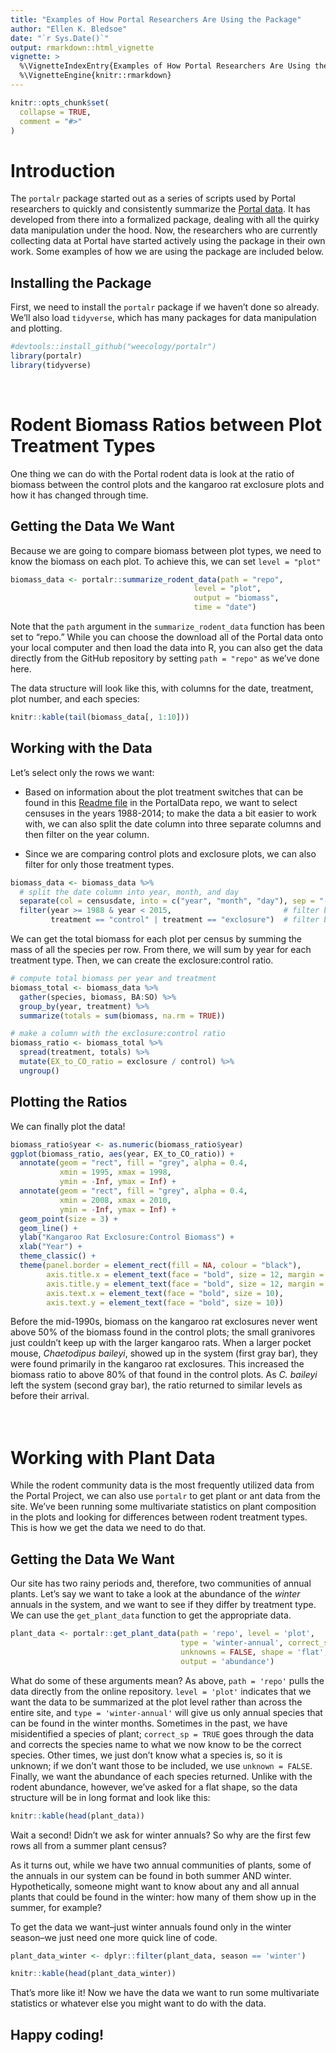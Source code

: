 ```yaml
---
title: "Examples of How Portal Researchers Are Using the Package"
author: "Ellen K. Bledsoe"
date: "`r Sys.Date()`"
output: rmarkdown::html_vignette
vignette: >
  %\VignetteIndexEntry{Examples of How Portal Researchers Are Using the Package}
  %\VignetteEngine{knitr::rmarkdown}
---
```


```r
knitr::opts_chunk$set(
  collapse = TRUE,
  comment = "#>"
)
```

# Introduction

The `portalr` package started out as a series of scripts used by Portal researchers to quickly and consistently summarize the [Portal data](https://github.com/weecology/PortalData). It has developed from there into a formalized package, dealing with all the quirky data manipulation under the hood. Now, the researchers who are currently collecting data at Portal have started actively using the package in their own work. Some examples of how we are using the package are included below.  

## Installing the Package

First, we need to install the `portalr` package if we haven't done so already. We'll also load `tidyverse`, which has many packages for data manipulation and plotting.    
```r
#devtools::install_github("weecology/portalr")
library(portalr)
library(tidyverse)  
```     
<br/>
    
# Rodent Biomass Ratios between Plot Treatment Types

One thing we can do with the Portal rodent data is look at the ratio of biomass between the control plots and the kangaroo rat exclosure plots and how it has changed through time. 

## Getting the Data We Want

Because we are going to compare biomass between plot types, we need to know the biomass on each plot. To achieve this, we can set `level = "plot"` 

```r
biomass_data <- portalr::summarize_rodent_data(path = "repo", 
                                         level = "plot", 
                                         output = "biomass",
                                         time = "date")
```

Note that the `path` argument in the `summarize_rodent_data` function has been set to "repo." While you can choose the download all of the Portal data onto your local computer and then load the data into R, you can also get the data directly from the GitHub repository by setting `path = "repo"` as we've done here.

The data structure will look like this, with columns for the date, treatment, plot number, and each species:
```r
knitr::kable(tail(biomass_data[, 1:10]))
```

## Working with the Data

Let's select only the rows we want:

* Based on information about the plot treatment switches that can be found in this [Readme file](https://github.com/weecology/PortalData/tree/master/SiteandMethods) in the PortalData repo, we want to select censuses in the years 1988-2014; to make the data a bit easier to work with, we can also split the date column into three separate columns and then filter on the year column. 

* Since we are comparing control plots and exclosure plots, we can also filter for only those treatment types. 

```r
biomass_data <- biomass_data %>% 
  # split the date column into year, month, and day
  separate(col = censusdate, into = c("year", "month", "day"), sep = "-") %>% 
  filter(year >= 1988 & year < 2015,                         # filter by year
         treatment == "control" | treatment == "exclosure")  # filter by treatment type
```

We can get the total biomass for each plot per census by summing the mass of all the species per row. From there, we will sum by year for each treatment type. Then, we can create the exclosure:control ratio.

```r
# compute total biomass per year and treatment
biomass_total <- biomass_data %>%
  gather(species, biomass, BA:SO) %>%
  group_by(year, treatment) %>%
  summarize(totals = sum(biomass, na.rm = TRUE))

# make a column with the exclosure:control ratio
biomass_ratio <- biomass_total %>%
  spread(treatment, totals) %>%
  mutate(EX_to_CO_ratio = exclosure / control) %>%
  ungroup()
```

## Plotting the Ratios

We can finally plot the data!

```r
biomass_ratio$year <- as.numeric(biomass_ratio$year)
ggplot(biomass_ratio, aes(year, EX_to_CO_ratio)) +
  annotate(geom = "rect", fill = "grey", alpha = 0.4,
           xmin = 1995, xmax = 1998,
           ymin = -Inf, ymax = Inf) +
  annotate(geom = "rect", fill = "grey", alpha = 0.4,
           xmin = 2008, xmax = 2010,
           ymin = -Inf, ymax = Inf) +
  geom_point(size = 3) +
  geom_line() +
  ylab("Kangaroo Rat Exclosure:Control Biomass") +
  xlab("Year") + 
  theme_classic() +
  theme(panel.border = element_rect(fill = NA, colour = "black"),
        axis.title.x = element_text(face = "bold", size = 12, margin = margin(t = 20)),
        axis.title.y = element_text(face = "bold", size = 12, margin = margin(r = 20)),
        axis.text.x = element_text(face = "bold", size = 10),
        axis.text.y = element_text(face = "bold", size = 10))
```

Before the mid-1990s, biomass on the kangaroo rat exclosures never went above 50% of the biomass found in the control plots; the small granivores just couldn't keep up with the larger kangaroo rats. When a larger pocket mouse, _Chaetodipus baileyi_, showed up in the system (first gray bar), they were found primarily in the kangaroo rat exclosures. This increased the biomass ratio to above 80% of that found in the control plots. As _C. baileyi_ left the system (second gray bar), the ratio returned to similar levels as before their arrival.  
<br/> 
<br/>

# Working with Plant Data  

While the rodent community data is the most frequently utilized data from the Portal Project, we can also use `portalr` to get plant or ant data from the site. We've been running some multivariate statistics on plant composition in the plots and looking for differences between rodent treatment types. This is how we get the data we need to do that. 

## Getting the Data We Want

Our site has two rainy periods and, therefore, two communities of annual plants. Let's say we want to take a look at the abundance of the _winter_ annuals in the system, and we want to see if they differ by treatment type. We can use the `get_plant_data` function to get the appropriate data.

```r
plant_data <- portalr::get_plant_data(path = 'repo', level = 'plot',
                                      type = 'winter-annual', correct_sp = TRUE,
                                      unknowns = FALSE, shape = 'flat', 
                                      output = 'abundance')
```

What do some of these arguments mean? As above, `path = 'repo'` pulls the data directly from the online repository. `level = 'plot'` indicates that we want the data to be summarized at the plot level rather than across the entire site, and `type = 'winter-annual'` will give us only annual species that can be found in the winter months. Sometimes in the past, we have misidentified a species of plant; `correct_sp = TRUE` goes through the data and corrects the species name to what we now know to be the correct species. Other times, we just don't know what a species is, so it is unknown; if we don't want those to be included, we use `unknown = FALSE`. Finally, we want the abundance of each species returned. Unlike with the rodent abundance, however, we've asked for a flat shape, so the data structure will be in long format and look like this:

```r
knitr::kable(head(plant_data))
```

Wait a second! Didn't we ask for winter annuals? So why are the first few rows all from a summer plant census?

As it turns out, while we have two annual communities of plants, some of the annuals in our system can be found in both summer AND winter. Hypothetically, someone might want to know about any and all annual plants that could be found in the winter: how many of them show up in the summer, for example?   
  
To get the data we want--just winter annuals found only in the winter season--we just need one more quick line of code.

```r
plant_data_winter <- dplyr::filter(plant_data, season == 'winter')
```

```r
knitr::kable(head(plant_data_winter))
```

That's more like it! Now we have the data we want to run some multivariate statistics or whatever else you might want to do with the data.

## Happy coding!
